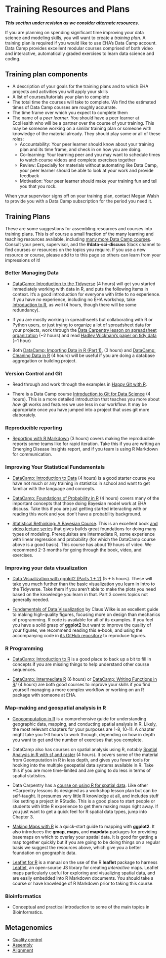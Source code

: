 # Training Resources and Plans

***This section under revision as we consider alternate resources.***

If you are planning on spending significant time improving your data science and modeling skills, you will want to create a _training plan_.  A training plan is required if you
would like to use EHA's Data Camp account.  Data Camp provides excellent modular courses comprised of both video and interactive, automatically graded exercises to learn data science and coding.  

## Training plan components

-  A description of your goals for the training plans and to which EHA projects
   and activities you will apply your skills
-  A list of courses/tutorials your plan to complete
-  The total time the courses will take to complete.  We find the estimated times of Data Camp courses are roughly accurrate. 
-  The time frame over which you expect to complete them
-  The name of a _peer learner_.  You should have a peer learner at EcoHealth who will be a partner over the course of your training.  This may be someone working on a similar training plan or someone with knowledge of the material already.  They should play some or all of these roles:
    -   Accountability: Your peer learner should know about your training plan and its time frame, and check in on how you are doing.
    -   Co-learning: Your learning peer and you may want to schedule times to watch course
        videos and complete exercises together
    -   Review: Especially for materials without automating like Data Camp, your peer learner should be able to look at your work and provide feedback
    -   Motivation:  Your peer learner should make your training fun and tell you that you rock. 

When your supervisor signs off on your training plan, contact Megan Walsh to
provide you with a Data Camp subscription for the period you need it.

## Training Plans

These are some suggestions for assembling resources and courses into training plans.  This is of course a small fraction of the many learning and teaching resources available, including [many more Data Camp courses](https://www.datacamp.com/courses).  Consult your peers, supervisor, and the **\#data-sci-discuss** Slack channel to find courses or resources on the topics you require. If you use a new resource or course, please add to to this page so others can learn from your impressions of it!

### Better Managing Data

-  [DataCamp: Introduction to the Tidyverse](https://www.datacamp.com/courses/introduction-to-the-tidyverse) (4 hours) will get you started immediately working with data in R, and puts the following items in context.  It's a good introduction for everyone with little to no experience.  If you have _no_ experience, including no EHA workshop, take [Introduction to R](https://www.datacamp.com/courses/free-introduction-to-r), as well (4 hours, though there will be some redundancy).  

-  If you are mostly working in spreadhseets but collaborating with R or Python users, or just trying to organize a lot of spreadsheet data for your projects, work through the [Data Carpentry lesson on spreadsheet organization](http://www.datacarpentry.org/spreadsheet-ecology-lesson/) (~2 hours) and
read [Hadley Wickham's paper on tidy data](https://www.jstatsoft.org/article/view/v059i10) (~1 hour)

- Both [DataCamp: Importing Data in R (Part 1)](https://www.datacamp.com/courses/importing-data-in-r-part-1), (3 hours) and  [DataCamp: Cleaning Data in R](https://www.datacamp.com/courses/cleaning-data-in-r) (4 hours) will be useful if you are doing a database aggregation or building project.

### Version Control and Git

- Read through and work through the examples in [Happy Git with R](http://happygitwithr.com/).

-  There is a Data Camp course [Introduction to Git for Data Science](https://www.datacamp.com/courses/introduction-to-git-for-data-science) (4 hours).  This is a more detailed  introduction that teaches you more about _how_ git works and features
we use less in our workflow.  It may be appropriate once you have jumped into a project
that uses git more elaborately.

### Reproducible reporting

-   [Reporting with R Markdown](https://www.datacamp.com/courses/reporting-with-r-markdown) (3 hours) covers making the reproducible reports some teams like for rapid iteration.  Take this if you are writing an Emerging Disease Insights report, and if you team is using R Markdown for communication.

### Improving Your Statistical Fundamentals

- [DataCamp: Introduction to Data](https://www.datacamp.com/courses/introduction-to-data) (4 hours) is a good starter course you have not much or any training in statistics in school and want to get familiar with the language and concepts.

- [DataCamp: Foundations of Probability in R](https://www.datacamp.com/courses/foundations-of-probability-in-r) (4 hours) covers many of the important concepts that those doing Bayesian model work at EHA discuss.  Take this if you are just getting started interacting with or reading this work and you don't have a probability background.

- [Statistical Rethinking: A Bayesian Course](https://xcelab.net/rm/statistical-rethinking/). This is an excellent book [and video lecture series](https://www.youtube.com/playlist?list=PLDcUM9US4XdM9_N6XUUFrhghGJ4K25bFc) that gives builds great foundations for doing many types of modeling.  Prerequisites are Intermediate R, some experience with linear regression and probability (for which the DataCamp course above is a good basis).  This course has about 19 hours of video.  We recommend 2-3 months for going through the book, video, and exercises.

### Improving your data visualization

-  [Data Visualization with ggplot2 (Parts 1 + 2)](https://www.datacamp.com/courses/data-visualization-with-ggplot2-1) (5 + 5 hours).  These will take you much further than the basic visualization you learn in Intro to the Tidyverse.  Take them if you aren't able to make the plots you need based on the knowledge you learn in that.  Part 3 covers
   topics not generally needed.
   
-   [Fundamentals of Data Visualization](http://serialmentor.com/dataviz/) by Claus Wilke is an excellent guide to making high-quality figures, focusing more on design than mechanics of programming. R code is available for all of its examples.  If you feel you have a solid
grasp of **ggplot2** but want to improve the quality of your figures, we recommend reading this e-book, and using the accompanying code in [its GitHub repository](https://github.com/clauswilke/dataviz) to reproduce figures. 

### R Programming

-   [DataCamp: Introduction to R](https://www.datacamp.com/courses/free-introduction-to-r) is a good place to back up a bit to fill in concepts if you are missing things to help understand other course sequences. 

-   [DataCamp: Intermediate R](https://www.datacamp.com/courses/intermediate-r) (6 hours) or [DataCamp: Writing Functions in R](https://www.datacamp.com/courses/writing-functions-in-r)/ (4 hours) are both good courses to improve your skills if you find yourself managing a more complex workflow or working on an R package with someone at EHA. 

### Map-making and geospatial analysis in R

-   [Geocomputation in R](https://geocompr.robinlovelace.net/) is a comprehensive guide for understanding geographic data, mapping, and conducting spatial analysis in R. Likely, the most relevant chapters for your purposes are 1-8, 10-11. A chapter might take you 1-3 hours to work through, depending on how in depth you want to get and the number of exercises that you complete.

-  DataCamp also has courses on spatial analysis using R, notably [Spatial Analysis in R with sf and raster](https://www.datacamp.com/courses/spatial-analysis-in-r-with-sf-and-raster) (4 hours).  It covers
some of the material from Geomputation in R in less depth, and gives you fewer tools for hooking into the multiple geospatial data systems available in R.  Take this if you are more time-limited and are going to do less in terms of spatial statistics.

- Data Carpentry has a [course on using R for spatial data](https://datacarpentry.org/geospatial-workshop/).  Like other \*Carpentry lessons its designed as a workshop lesson plan but can be self-taught. It presumes very little R knowledge at all, and includes stuff like setting a project in RStudio.  This is a good place to start people or students with little R experience to get them making maps right away.  If you just want to get a quick feel for R spatial data types, jump into Chapter 3.

-   [Making Maps with R](http://eriqande.github.io/rep-res-web/lectures/making-maps-with-R.html) is a quick-start guide to mapping with **ggplot2**. It also introduces the **gmap**, **maps**, and **mapdata** packages for providing basemaps on which to overlay your spatial data.  It is good for getting a map together quickly but if you are going to be doing things on a regular basis we suggest the resources above, which give you a better foundation on geographic data.

-  [Leaflet for R](https://rstudio.github.io/leaflet/) is a manual on the use of the R **leaflet** package to harness [Leaflet](https://leafletjs.com/), an open-source JS library for creating _interactive_ maps. Leaflet maps particularly useful for exploring and visualizing spatial data, and are easily embedded into R Markdown documents.   You should take a course or have knowledge of R Markdown prior to taking this course.


### Bioinformatics

- Conceptual and practical introduction to some of the main topics in Bioinformatics.

## Metagenomics

- [Quality control](/Quality_control.Rmd)
- [Assembly](/Assembly.Rmd)
- [Alignment](/Alignment.Rmd)


